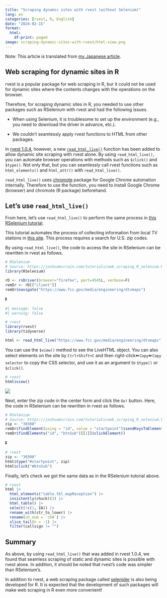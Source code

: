 ```yaml
---
title: "Scraping dynamic sites with rvest (without Selenium)"
lang: en
categories: [rvest, R, English]
date: "2024-02-15"
format:
  html:
    df-print: paged
image: scraping-dynamic-sites-with-rvest/html-view.png
---
```


Note: This article is translated from [my Japanese article](https://uchidamizuki.quarto.pub/blog/posts/2024/02/scraping-dynamic-sites-with-rvest.html).

## Web scraping for dynamic sites in R

rvest is a popular package for web scraping in R, bur it could not be used for dynamic sites where the contents changes with the operations on the browser.

Therefore, for scraping dynamic sites in R, you needed to use other packages such as RSelenium with rvest and had the following issues.

-   When using Selenium, it is troublesome to set up the environment (e.g., you need to download the driver in advance, etc.).

-   We couldn't seamlessly apply rvest functions to HTML from other packages.

In [rvest 1.0.4](https://cran.r-project.org/web/packages/rvest/news/news.html), however, a new [`read_html_live()`](https://rvest.tidyverse.org/reference/read_html_live.html) function has been added to allow dynamic site scraping with rvest alone. By using `read_html_live()`, you can automate browser operations with methods such as `$click()` and `$type()`. Not only that, but you can seamlessly call rvest functions such as `html_elements()` and `html_attr()` with `read_html_live()`.

`read_html_live()` uses [chromote](https://rstudio.github.io/chromote/) package for Google Chrome automation internally. Therefore to use the function, you need to install Google Chrome (browser) and chromote (R package) beforehand.

## Let's use `read_html_live()`

From here, let's use `read_html_live()` to perform the same process in [this RSelenium tutorial](https://joshuamccrain.com/tutorials/web_scraping_R_selenium.html).

This tutorial automates the process of collecting information from local TV stations in [this site](https://www.fcc.gov/media/engineering/dtvmaps). This process requires a search for U.S. zip codes.

By using `read_html_live()`, the code to access the site in RSelenium can be rewritten in rvest as follows.

``` r
# RSelenium
# Source: https://joshuamccrain.com/tutorials/web_scraping_R_selenium.html
library(RSelenium)

rD <- rsDriver(browser="firefox", port=4545L, verbose=F)
remDr <- rD[["client"]]
remDr$navigate("https://www.fcc.gov/media/engineering/dtvmaps")
```

⏬

```r
#| message: false
#| warning: false

# rvest
library(rvest)
library(tidyverse)

html <- read_html_live("https://www.fcc.gov/media/engineering/dtvmaps")
```

You can use the `$view()` method to see the LiveHTML object. You can also select elements on the site by `Ctrl+Shift+C` and then right-click⏩`Copy`⏩`Copy selector` to copy the CSS selector, and use it as an argument to `$type()` or `$click()`.

``` r
# rvest
html$view()
```

![](scraping-dynamic-sites-with-rvest/html-view.png)

Next, enter the zip code in the center form and click the `Go!` button. Here, the code in RSelenium can be rewritten in rvest as follows.

``` r
# RSelenium
# Source: https://joshuamccrain.com/tutorials/web_scraping_R_selenium.html
zip <- "30308"
remDr$findElement(using = "id", value = "startpoint")$sendKeysToElement(list(zip))
remDr$findElements("id", "btnSub")[[1]]$clickElement()
```

⏬

```r
# rvest
zip <- "30308"
html$type("#startpoint", zip)
html$click("#btnSub")
```

Finally, let's check we got the same data as in the RSelenium tutorial above.

```r
# rvest
html |> 
  html_elements("table.tbl_mapReception") |> 
  insistently(chuck)(3) |> 
  html_table() |> 
  select(!c(1, IA)) |> 
  rename_with(str_to_lower) |> 
  rename(ch_num = `ch#`) |> 
  slice_tail(n = -1) |> 
  filter(callsign != "")
```

## Summary

As above, by using `read_html_live()` that was added in rvest 1.0.4, we found that seamless scraping of static and dynamic sites is possible with rvest alone. In addition, it should be noted that rvest's code was simpler than RSelenium's.

In addition to rvest, a web scraping package called [selenider](https://ashbythorpe.github.io/selenider/) is also being developed for R. It is expected that the development of such packages will make web scraping in R even more convenient!

